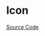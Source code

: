 
<Meta title="Basic/Icon/Doc" />

# Icon

<Description of={MznIconComponent} />

[Source Code](https://github.com/Mezzanine-UI/mezzanine/blob/main/packages/ng/src/icon/icon.component.ts)

<ArgsTable of={MznIconComponent} />
